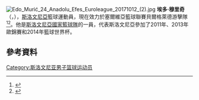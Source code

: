 [[File:Edo_Murić_24_Anadolu_Efes_Euroleague_20171012_(2).jpg|thumb]]
'''埃多·穆里奇'''（{{lang-sl|'''Edo Murić'''}}，{{bd|1991年|11月27日}}），[[斯洛文尼亞|斯洛文尼亞]]籃球運動員，現在效力於塞爾維亞籃球聯賽貝爾格萊德游擊隊<ref>{{cite news|title=2014 NBA Summer League roster: Mike Muscala, Adreian Payne headline Atlanta Hawks' frontcourt|url=http://www.peachtreehoops.com/2014/7/9/5881551/2014-atlanta-hawks-summer-league-roster-mike-muscala-adreian-payne|accessdate=22 September 2014|work=peachtreehoops.com|archive-date=2019-12-05|archive-url=https://web.archive.org/web/20191205232201/https://www.peachtreehoops.com/2014/7/9/5881551/2014-atlanta-hawks-summer-league-roster-mike-muscala-adreian-payne|dead-url=no}}</ref><ref>{{cite news|last1=Lopatič|first1=Jaka|title=Edo Murić se podaja čez lužo|url=http://www.siol.net/sportal/kosarka/2014/07/edo_muric_se_podaja_cez_luzo.aspx|accessdate=22 September 2014|work=siol.net|language=sl|archive-url=https://web.archive.org/web/20140907110139/http://www.siol.net/sportal/kosarka/2014/07/edo_muric_se_podaja_cez_luzo.aspx|archive-date=2014-09-07|dead-url=yes}}</ref>。他是[[斯洛文尼亞國家籃球隊|斯洛文尼亞國家籃球隊]]的一員，代表斯洛文尼亞參加了2011年、2013年歐錦賽和2014年籃球世界杯。

== 參考資料 ==
{{Reflist}}

{{2014年男篮世界杯斯洛文尼亚队阵容}}

{{Authority control}}
{{DEFAULTSORT:Murić, Edo}}
[[Category:斯洛文尼亚男子篮球运动员|Category:斯洛文尼亚男子篮球运动员]]